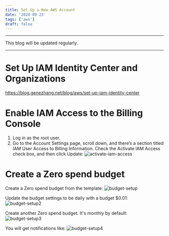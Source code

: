 ```yaml
---
title: Set Up a New AWS Account
date: '2024-09-23'
tags: ['aws']
draft: false
---
```


---

This blog will be updated regularly.

---

# Set Up IAM Identity Center and Organizations
https://blog.genezhang.net/blog/aws/set-up-iam-identity-center

# Enable IAM Access to the Billing Console
1. Log in as the root user.
2. Go to the Account Settings page, scroll down, and there’s a section titled IAM User Access to Billing Information. Check the Activate IAM Access check box, and then click Update:
![activate-iam-access](/static/images/aws/set-up-a-new-aws-account/activate-iam-access.png)

# Create a Zero spend budget

Create a Zero spend budget from the template:
![budget-setup](/static/images/aws/set-up-a-new-aws-account/budget-setup.png)

Update the budget settings to be daily with a budget $0.01:
![budget-setup2](/static/images/aws/set-up-a-new-aws-account/budget-setup2.png)

Create another Zero spend budget. It's monthly by default:
![budget-setup3](/static/images/aws/set-up-a-new-aws-account/budget-setup3.png)

You will get notifications like:
![budget-setup4](/static/images/aws/set-up-a-new-aws-account/budget-setup4.png)